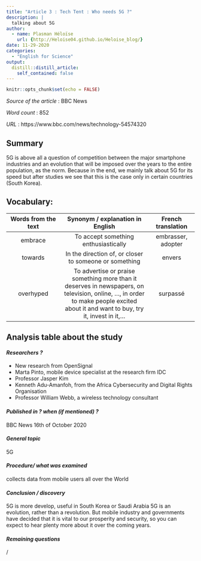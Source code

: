 ```yaml
---
title: "Article 3 : Tech Tent : Who needs 5G ?"
description: |
  talking about 5G
author:
  - name: Plasman Héloïse
    url: {http://Heloise04.github.io/Heloise_blog/}
date: 11-29-2020
categories:
  - "English for Science"
output:
  distill::distill_article:
    self_contained: false
---
```


```r
knitr::opts_chunk$set(echo = FALSE)
```

_Source of the article_ : BBC News

_Word count_ : 852

_URL_ : https://www.bbc.com/news/technology-54574320 

## Summary 
5G is above all a question of competition between the major smartphone industries and an evolution that will be imposed over the years to the entire population, as the norm. Because in the end, we mainly talk about 5G for its speed but after studies we see that this is the case only in certain countries (South Korea). 

## Vocabulary: 

| Words from the text 	| Synonym / explanation in English 	| French translation |
|:-------------------:	|:--------------------------------:	|:----------------:	|
|embrace|To accept something enthusiastically| embrasser, adopter | 
|towards|In the direction of, or closer to someone or something| envers |
|overhyped|To advertise or praise something more than it deserves in newspapers, on television, online, …, in order to make people excited about it and want to buy, try it, invest in it,…| surpassé |

## Analysis table about the study


#### *Researchers ?*
* New research from OpenSignal
* Marta Pinto, mobile device specialist at the research firm IDC
* Professor Jasper Kim
* Kenneth Adu-Amanfoh, from the Africa Cybersecurity and Digital Rights Organisation
* Professor William Webb, a wireless technology consultant


#### *Published in ? when (if mentioned) ?*
BBC News
16th of October 2020


#### *General topic*
5G


#### *Procedure/ what was examined* 
collects data from mobile users all over the World




#### *Conclusion / discovery* 
5G is more develop, useful in South Korea or Saudi Arabia
5G is an evolution, rather than a revolution. 
But mobile industry and governments have decided that it is vital to our prosperity and security, so you can expect to hear plenty more about it over the coming years.


#### *Remaining questions*
/

